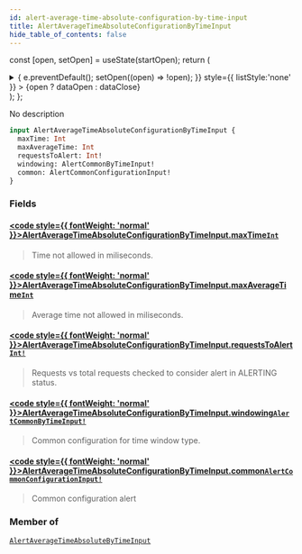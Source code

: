 ```yaml
---
id: alert-average-time-absolute-configuration-by-time-input
title: AlertAverageTimeAbsoluteConfigurationByTimeInput
hide_table_of_contents: false
---
```






const [open, setOpen] = useState(startOpen);
return (
<details {...(open ? { open: true } : {})} className="details" style={{ border:'none', boxShadow:'none', background:'var(--ifm-background-color)' }}>
<summary
onClick={(e) => {
e.preventDefault();
setOpen((open) => !open);
}}
style={{ listStyle:'none' }} >
{open ? dataOpen : dataClose}
</summary>
{open && children}
</details>
);
};

No description

```graphql
input AlertAverageTimeAbsoluteConfigurationByTimeInput {
  maxTime: Int
  maxAverageTime: Int
  requestsToAlert: Int!
  windowing: AlertCommonByTimeInput!
  common: AlertCommonConfigurationInput!
}
```

### Fields

#### [<code style={{ fontWeight: 'normal' }}>AlertAverageTimeAbsoluteConfigurationByTimeInput.<b>maxTime</b></code>](#)<Bullet />[`Int`](/api/scalars/int) <Badge class="badge badge--secondary" text="scalar"/>

> Time not allowed in miliseconds.

#### [<code style={{ fontWeight: 'normal' }}>AlertAverageTimeAbsoluteConfigurationByTimeInput.<b>maxAverageTime</b></code>](#)<Bullet />[`Int`](/api/scalars/int) <Badge class="badge badge--secondary" text="scalar"/>

> Average time not allowed in miliseconds.

#### [<code style={{ fontWeight: 'normal' }}>AlertAverageTimeAbsoluteConfigurationByTimeInput.<b>requestsToAlert</b></code>](#)<Bullet />[`Int!`](/api/scalars/int) <Badge class="badge badge--secondary" text="non-null"/> <Badge class="badge badge--secondary" text="scalar"/>

> Requests vs total requests checked to consider alert in ALERTING status.

#### [<code style={{ fontWeight: 'normal' }}>AlertAverageTimeAbsoluteConfigurationByTimeInput.<b>windowing</b></code>](#)<Bullet />[`AlertCommonByTimeInput!`](/api/inputs/alert-common-by-time-input) <Badge class="badge badge--secondary" text="non-null"/> <Badge class="badge badge--secondary" text="input"/>

> Common configuration for time window type.

#### [<code style={{ fontWeight: 'normal' }}>AlertAverageTimeAbsoluteConfigurationByTimeInput.<b>common</b></code>](#)<Bullet />[`AlertCommonConfigurationInput!`](/api/inputs/alert-common-configuration-input) <Badge class="badge badge--secondary" text="non-null"/> <Badge class="badge badge--secondary" text="input"/>

> Common configuration alert

### Member of

[`AlertAverageTimeAbsoluteByTimeInput`](/api/inputs/alert-average-time-absolute-by-time-input) <Badge class="badge badge--secondary" text="input"/>
